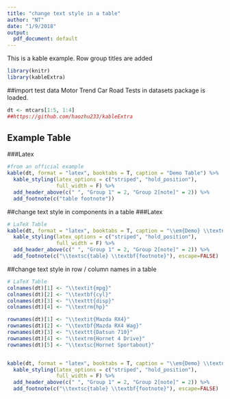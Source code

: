 ```yaml
---
title: "change text style in a table"
author: "NT"
date: "1/9/2018"
output:
  pdf_document: default
---
```


This is a kable example.
Row group titles are added

```r
library(knitr)
library(kableExtra)

```

##import test data
Motor Trend Car Road Tests in datasets package is loaded.
```r

dt <- mtcars[1:5, 1:4]
##https://github.com/haozhu233/kableExtra
```

## Example Table

###Latex
```r
#from an official example
kable(dt, format = "latex", booktabs = T, caption = "Demo Table") %>%
  kable_styling(latex_options = c("striped", "hold_position"),
                full_width = F) %>%
  add_header_above(c(" ", "Group 1" = 2, "Group 2[note]" = 2)) %>%
  add_footnote(c("table footnote"))
```

##change text style in components in a table
###Latex
```r
# LaTeX Table
kable(dt, format = "latex", booktabs = T, caption = "\\em{Demo} \\textnormal{Table}", escape =FALSE) %>%
  kable_styling(latex_options = c("striped", "hold_position"),
                full_width = F) %>%
  add_header_above(c(" ", "Group 1" = 2, "Group 2[note]" = 2)) %>%
  add_footnote(c("\\textsc{table} \\textbf{footnote}"), escape=FALSE)

```


##change text style in row / column names in a table
```r
# LaTeX Table
colnames(dt)[1] <- "\\textit{mpg}"
colnames(dt)[2] <- "\\textbf{cyl}"
colnames(dt)[3] <- "\\texttt{disp}"
colnames(dt)[4] <- "\\textrm{hp}"

rownames(dt)[1] <- "\\textit{Mazda RX4}"
rownames(dt)[2] <- "\\textbf{Mazda RX4 Wag}"
rownames(dt)[3] <- "\\texttt{Datsun 710}"
rownames(dt)[4] <- "\\textrm{Hornet 4 Drive}"
rownames(dt)[5] <- "\\textsc{Hornet Sportabout}"


kable(dt, format = "latex", booktabs = T, caption = "\\em{Demo} \\textnormal{Table}", escape =FALSE) %>%
  kable_styling(latex_options = c("striped", "hold_position"),
                full_width = F) %>%
  add_header_above(c(" ", "Group 1" = 2, "Group 2[note]" = 2)) %>%
  add_footnote(c("\\textsc{table} \\textbf{footnote}"), escape=FALSE)

```



